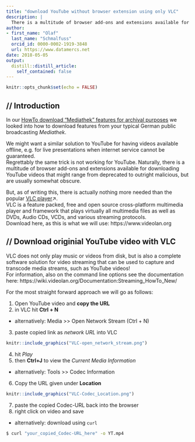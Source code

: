 ```yaml
---
title: "download YouTube without browser extension using only VLC"
description: |
  There is a multitude of browser add-ons and extensions available for downloading YouTube videos that usually somewhat obscure, but there is actually nothing more needed than the popular VLC player. Here is how!
author:
- first_name: "Olaf"
  last_name: "Schmalfuss"
  orcid_id: 0000-0002-1919-3848
  url: https://www.datamercs.net
date: 2018-05-05
output:
  distill::distill_article:
    self_contained: false
---
```



```r
knitr::opts_chunk$set(echo = FALSE)
```

## // Introduction

In our [HowTo download “Mediathek” features for archival purposes](https://datamercs.net/posts/2018-04-05-rbbkultur-mediathek-downloader/) we looked into how to download features from your typical German public broadcasting *Mediathek*.  
  
We might want a similar solution to YouTube for having videos available offline, e.g. for live presentations when internet service cannot be guaranteed.  
Regrettably the same trick is not working for YouTube. Naturally, there is a multitude of browser add-ons and extensions available for downloading YouTube videos that might range from deprecated to outright malicious, but are usually somewhat obscure.  
  
But, as of writing this, there is actually nothing more needed than the popular [VLC player](https://www.videolan.org/)↗.  
VLC is a feature packed, free and open source cross-platform multimedia player and framework that plays virtually all multimedia files as well as DVDs, Audio CDs, VCDs, and various streaming protocols.  
Download here, as this is what we will use: https://www.videolan.org

## // Download originial YouTube video with VLC

VLC does not only play music or videos from disk, but is also a complete software solution for video streaming that can be used to capture and transcode media streams, such as YouTube videos!  
For information, also on the command line options see the documentation here: https://wiki.videolan.org/Documentation:Streaming_HowTo_New/  
  
For the most straight forward approach we will go as follows:

1. Open YouTube video and **copy the URL**
2. in VLC hit **Ctrl + N**
  + alternatively: Media >> Open Network Stream (Ctrl + N)
3. paste copied link as *network URL* into VLC

```r
knitr::include_graphics("VLC-open_network_stream.png")
```

4. hit *Play*
5. then **Ctrl+J** to view the *Current Media Information*
  + alternatively: Tools >> Codec Information
6. Copy the URL given under **Location**

```r
knitr::include_graphics("VLC-Codec_Location.png")
```

7. paste the copied Codec-URL back into the browser
8. right click on video and save
  + alternatively: download using `curl`

```bash
$ curl "your_copied_Codec-URL_here" -o YT.mp4

```




